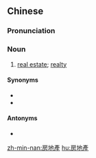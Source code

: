 {{also|房地产}}
==Chinese==
{{zh-forms|s=房地产|type=12}}

===Pronunciation===
{{zh-pron
|m=fángdìchǎn
|c=fong4 dei6 caan2
|cat=n
}}

===Noun===
{{zh-noun}}

# [[real estate]]; [[realty]]
#: {{zh-x|房地產 開發|'''real estate''' development}}

====Synonyms====
* {{zh-l|不動產}}
* {{zh-l|恆產}}

====Antonyms====
* {{zh-l|動產}}

[[zh-min-nan:房地產]]
[[hu:房地產]]